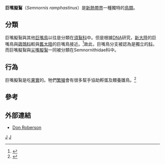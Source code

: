 {{Speciesbox
| taxon = Semnornis ramphastinus
| image = Semnornis ramphastinus.jpg
| status = NT
| status_system = iucn3.1
| status_ref = <ref>{{IUCN2008|assessors='''BirdLife International'''|year=2008|id=141895|title=Semnornis ramphastinus|downloaded=1 April 2009}}</ref>
| binomial_authority = ([[威廉·渣甸|Jardine]], 1855)
}}

'''巨嘴擬鴷'''（''Semnornis ramphastinus''）是[[新熱帶界|新熱帶界]]一種獨特的[[鳥類|鳥類]]。

==分類==
巨嘴擬鴷與其他[[巨嘴鳥|巨嘴鳥]]以往是分類在[[須鴷科|須鴷科]]中。但是根據[[DNA|DNA]]研究，[[新大陸|新大陸]]的巨嘴鳥與[[鵎鵼科|鵎鵼科]]較與[[舊大陸|舊大陸]]的巨嘴鳥接近。<ref>{{cite journal en|journal=The Auk|volume=111|issue=2|pages=389-397|last1=Lanyon|first1=Scott M.|last2=Hall|first2=John G|url=http://elibrary.unm.edu/sora/Auk/v111n02/p0389-p0397.pdf|title=Reexamination of Barbet Monophyly Using Mitochondrial-DNA Sequence Data|date=April 1994|author=|access-date=2009-05-13|archive-url=https://web.archive.org/web/20081010122524/http://elibrary.unm.edu/sora/Auk/v111n02/p0389-p0397.pdf|archive-date=2008-10-10|dead-url=yes}}</ref>故此，巨嘴鳥分支被認為是獨立的[[科|科]]，而巨嘴擬鴷與[[尖嘴擬鴷|尖嘴擬鴷]]一同被分類在Semnornithidae科中。

==行為==
巨嘴擬鴷是吃[[果實|果實]]的。牠們[[繁殖|繁殖]]會有很多幫手協助孵蛋及餵養雛鳥。<ref>{{cite journal en |first1=Carla |last1=Restrepo |first2=Marta Lucy |last2=Mondragón |date=1998 |title=Cooperative Breeding in the Frugivorous Toucan Barbet (''Semnornis ramphastinus'')" |journal=The Auk |volume=115 |issue=1 |pages=4-15 |url=http://elibrary.unm.edu/sora/Auk/v115n01/p0004-p0015.pdf |author= |access-date=2009-05-13 |archive-url=https://web.archive.org/web/20100806060415/http://elibrary.unm.edu/sora/Auk/v115n01/p0004-p0015.pdf |archive-date=2010-08-06 |dead-url=yes }}</ref>

==參考==
{{reflist}}

==外部連結==
* [http://montereybay.com/creagrus/toucan-barbets.html Don Roberson] {{Wayback|url=http://montereybay.com/creagrus/toucan-barbets.html |date=20081205095020 }}
{{Taxonbar|from=Q592956}}

[[Category:鴷形目|J]]
[[Category:1855年描述的鸟类|J]]